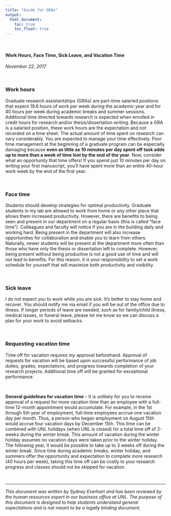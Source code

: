 ```yaml
---
title: "Guide for GRAs"
output:
  html_document:
    toc: true
    toc_float: true
---
```


<br>


#### Work Hours, Face Time, Sick Leave, and Vacation Time
*November 22, 2017*

<br>
  
### Work hours
Graduate research assistantships (GRAs) are part-time salaried positions that expect 19.6 hours of work per week during the academic year and for 40 hours per week during academic breaks and summer sessions.  Additional time directed towards research is expected when enrolled in credit hours for research and/or thesis/dissertation writing.  Because a GRA is a salaried position, these work hours are the expectation and not recorded on a time sheet.  The actual amount of time spent on research can vary considerably.  You are expected to manage your time effectively.  Poor time management at the beginning of a graduate program can be especially damaging because **even as little as 10 minutes per day spent off task adds up to more than a week of time lost by the end of the year**.  Now, consider what an opportunity that time offers!  If you spend just 10 minutes per day on writing your first manuscript, you’ll have spent more than an entire 40-hour work week by the end of the first year.  

<br>

### Face time
Students should develop strategies for optimal productivity.  Graduate students in my lab are allowed to work from home or any other place that allows them increased productivity.  However, there are benefits to being seen and present in our department on a regular basis (this is called “face time”).  Colleagues and faculty will notice if you are in the building daily and working hard.  Being present in the department will also increase opportunities for collaboration and enable you to learn from others.  Naturally, newer students will be present at the department more often than those who have only the thesis or dissertation left to complete.  However, being present without being productive is not a good use of time and will not lead to benefits.  For this reason, it is your responsibility to set a work schedule for yourself that will maximize both productivity and visibility. 

<br>

### Sick leave
I do not expect you to work while you are sick.  It’s better to stay home and recover.  You should notify me via email if you will be out of the office due to illness.  If longer periods of leave are needed, such as for family/child illness, medical issues, or funeral leave, please let me know so we can discuss a plan for your work to avoid setbacks.

<br>

### Requesting vacation time 
Time off for vacation requires my approval beforehand.  Approval of requests for vacation will be based upon successful performance of job duties, grades, expectations, and progress towards completion of your research projects.  Additional time off will be granted for exceptional performance.

<br>

**General guidelines for vacation time** – It is unlikely for you to receive approval of a request for more vacation time than an employee with a full-time 12-month appointment would accumulate.  For example, in the 1st through 5th year of employment, full-time employees accrue one vacation day per month. Thus, a person who began employment on August 15th would accrue four vacation days by December 15th.  This time can be combined with UNL holidays (when UNL is closed) for a total time off of 2-weeks during the winter break.  This amount of vacation during the winter holiday assumes no vacation days were taken prior to the winter holiday.  The following year, it would be possible to take up to 3 weeks off during the winter break.  Since time during academic breaks, winter holiday, and summers offer the opportunity and expectation to complete more research (40 hours per week), taking this time off can be costly to your research progress and classes should not be skipped for vacation.  

<br>

---

*This document was written by Sydney Everhart and has been reviewed by the human resources expert in our business office at UNL.  The purpose of this document is designed to help students understand general expectations and is not meant to be a legally binding document.*